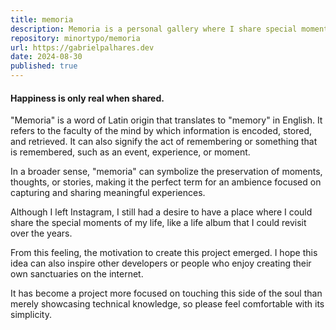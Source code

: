 ```yaml
---
title: memoria
description: Memoria is a personal gallery where I share special moments and what I love in this life. After leaving Instagram, I wanted a space that truly reflects my life and journey, without distractions. So, welcome to my online refuge.
repository: minortypo/memoria
url: https://gabrielpalhares.dev
date: 2024-08-30
published: true
---
```


#### Happiness is only real when shared.

"Memoria" is a word of Latin origin that translates to "memory" in English. It refers to the faculty of the mind by which information is encoded, stored, and retrieved. It can also signify the act of remembering or something that is remembered, such as an event, experience, or moment.

In a broader sense, "memoria" can symbolize the preservation of moments, thoughts, or stories, making it the perfect term for an ambience focused on capturing and sharing meaningful experiences.

Although I left Instagram, I still had a desire to have a place where I could share the special moments of my life, like a life album that I could revisit over the years.

From this feeling, the motivation to create this project emerged. I hope this idea can also inspire other developers or people who enjoy creating their own sanctuaries on the internet.

It has become a project more focused on touching this side of the soul than merely showcasing technical knowledge, so please feel comfortable with its simplicity.
